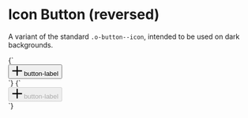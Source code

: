 
<Meta title="Atoms/Button--icon-reversed" />

# Icon Button (reversed)

A variant of the standard `.o-button--icon`, intended to be used on dark backgrounds.

<Canvas>
  <Story name="Button--icon-reversed">
    {`
      <div class="u-bg--gray-90 u-padding-m">
        <button class="o-button o-button--icon o-button--icon-reversed" title="button-label">
          <svg class="o-icon" viewBox="0 0 100 100" width="20" height="20" xmlns="http://www.w3.org/2000/svg">
            <path d="m55.94 1.03v43h43v12h-43v43h-12v-43h-43v-12h43v-43z" fill-rule="evenodd"/>
          </svg>
          <span class="u-sr-only">button-label</span>
        </a>
      </div>
    `}
  </Story>
  <Story name="Button--icon-reversed [disabled]">
    {`
      <div class="u-bg--gray-90 u-padding-m">
        <button class="o-button o-button--icon o-button--icon-reversed" title="button-label" disabled>
          <svg class="o-icon" viewBox="0 0 100 100" width="20" height="20" xmlns="http://www.w3.org/2000/svg">
            <path d="m55.94 1.03v43h43v12h-43v43h-12v-43h-43v-12h43v-43z" fill-rule="evenodd"/>
          </svg>
          <span class="u-sr-only">button-label</span>
        </a>
      </div>
    `}
  </Story>
</Canvas>
